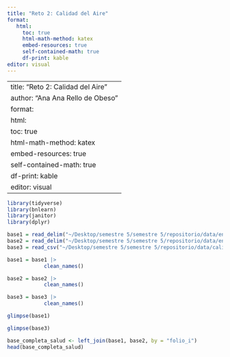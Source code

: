 ```yaml
---
title: "Reto 2: Calidad del Aire"
format:
   html:
     toc: true
     html-math-method: katex
     embed-resources: true
     self-contained-math: true
     df-print: kable
editor: visual
---
```

---
title: "Reto 2: Calidad del Aire"
author: "Ana Ana Rello de Obeso"
format:
   html:
     toc: true
     html-math-method: katex
     embed-resources: true
     self-contained-math: true
     df-print: kable
editor: visual
---


```r
library(tidyverse)
library(bnlearn)
library(janitor)
library(dplyr)
```


```r
base1 = read_delim("~/Desktop/semestre 5/semestre 5/repositorio/data/ensanut2022_muestras.csv", delim = ";")
base2 = read_delim("~/Desktop/semestre 5/semestre 5/repositorio/data/ensanut2022_socdem.csv", delim = ";")
base3 = read_csv("~/Desktop/semestre 5/semestre 5/repositorio/data/calidad_aire_2025.csv")
```

```r
base1 = base1 |>
            clean_names()

base2 = base2 |>
            clean_names()

base3 = base3 |>
            clean_names()
```

```r
glimpse(base1)
```
```r
glimpse(base3)
```


```r
base_completa_salud <- left_join(base1, base2, by = "folio_i")
head(base_completa_salud)
```
